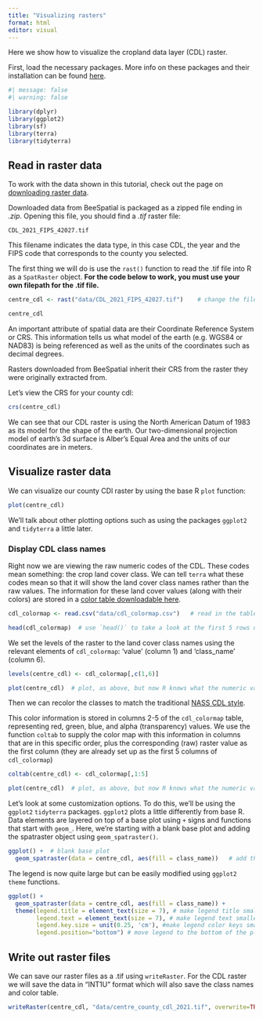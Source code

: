```yaml
---
title: "Visualizing rasters"
format: html
editor: visual
---
```


Here we show how to visualize the cropland data layer (CDL) raster.

First, load the necessary packages. More info on these packages and their installation can be found [here](introgis.qmd#loading-necessary-packages).

```r
#| message: false
#| warning: false

library(dplyr)
library(ggplot2)
library(sf)
library(terra)
library(tidyterra)

```

## Read in raster data

To work with the data shown in this tutorial, check out the page on [downloading raster data](BeeSpatialBound.qmd).

Downloaded data from BeeSpatial is packaged as a zipped file ending in *.zip*. Opening this file, you should find a *.tif* raster file:

`CDL_2021_FIPS_42027.tif`

This filename indicates the data type, in this case CDL, the year and the FIPS code that corresponds to the county you selected.

The first thing we will do is use the `rast()` function to read the .tif file into R as a `SpatRaster` object. **For the code below to work, you must use your own filepath for the .tif file.**

```r

centre_cdl <- rast("data/CDL_2021_FIPS_42027.tif")    # change the filepath to reflect where you've stored the data

centre_cdl
```

An important attribute of spatial data are their Coordinate Reference System or CRS. This information tells us what model of the earth (e.g. WGS84 or NAD83) is being referenced as well as the units of the coordinates such as decimal degrees.

Rasters downloaded from BeeSpatial inherit their CRS from the raster they were originally extracted from.

Let's view the CRS for your county cdl:

```r
crs(centre_cdl)
```

We can see that our CDL raster is using the North American Datum of 1983 as its model for the shape of the earth. Our two-dimensional projection model of earth's 3d surface is Alber's Equal Area and the units of our coordinates are in meters.

## Visualize raster data

We can visualize our county CDl raster by using the base R `plot` function:

```r
plot(centre_cdl)
```

We'll talk about other plotting options such as using the packages `ggplot2` and `tidyterra` a little later.

### Display CDL class names

Right now we are viewing the raw numeric codes of the CDL. These codes mean something: the crop land cover class. We can tell `terra` what these codes mean so that it will show the land cover class names rather than the raw values. The information for these land cover values (along with their colors) are stored in a <a href="data/cdl_colormap.csv" download>color table downloadable here</a>.

```r
cdl_colormap <- read.csv("data/cdl_colormap.csv")   # read in the table from your download location

head(cdl_colormap)  # use `head()` to take a look at the first 5 rows of cdl_colormap
```

We set the levels of the raster to the land cover class names using the relevant elements of `cdl_colormap`: 'value' (column 1) and 'class_name' (column 6).

```r
levels(centre_cdl) <- cdl_colormap[,c(1,6)]

plot(centre_cdl)  # plot, as above, but now R knows what the numeric values mean
```

Then we can recolor the classes to match the traditional [NASS CDL style](https://www.nass.usda.gov/Research_and_Science/Cropland/docs/US_2023_CDL_legend.jpg).

This color information is stored in columns 2-5 of the `cdl_colormap` table, representing red, green, blue, and alpha (transparency) values. We use the function `coltab` to supply the color map with this information in columns that are in this specific order, plus the corresponding (raw) raster value as the first column (they are already set up as the first 5 columns of `cdl_colormap`)

```r
coltab(centre_cdl) <- cdl_colormap[,1:5]

plot(centre_cdl)  # plot, as above, but now R knows what the numeric values mean and assigns colors
```

Let's look at some customization options. To do this, we'll be using the `ggplot2` `tidyterra` packages. `ggplot2` plots a little differently from base R. Data elements are layered on top of a base plot using `+` signs and functions that start with `geom_`. Here, we're starting with a blank base plot and adding the spatraster object using `geom_spatraster()`.

```r
ggplot() +  # blank base plot
  geom_spatraster(data = centre_cdl, aes(fill = class_name))   # add the spatraster layer
```

The legend is now quite large but can be easily modified using `ggplot2` `theme` functions.

```r
ggplot() +
  geom_spatraster(data = centre_cdl, aes(fill = class_name)) +
  theme(legend.title = element_text(size = 7), # make legend title smaller
        legend.text = element_text(size = 7), # make legend text smaller
        legend.key.size = unit(0.25, 'cm'), #make legend color keys smaller
        legend.position="bottom") # move legend to the bottom of the plot
```

## Write out raster files

We can save our raster files as a .tif using `writeRaster`. For the CDL raster we will save the data in "INT1U" format which will also save the class names and color table.

```r

writeRaster(centre_cdl, "data/centre_county_cdl_2021.tif", overwrite=TRUE, datatype="INT1U")

```
